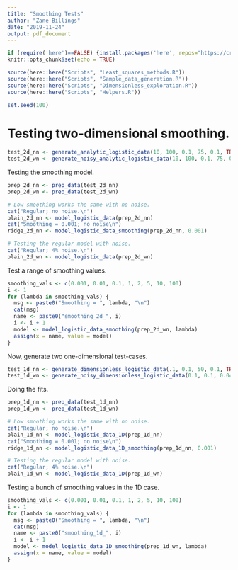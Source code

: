 ```yaml
---
title: "Smoothing Tests"
author: "Zane Billings"
date: "2019-11-24"
output: pdf_document
---
```


```r
if (require('here')==FALSE) {install.packages('here', repos="https://cran.rstudio.com")} else {require('here')}
knitr::opts_chunk$set(echo = TRUE)

source(here::here("Scripts", "Least_squares_methods.R"))
source(here::here("Scripts", "Sample_data_generation.R"))
source(here::here("Scripts", "Dimensionless_exploration.R"))
source(here::here("Scripts", "Helpers.R"))

set.seed(100)
```

# Testing two-dimensional smoothing.

```r
test_2d_nn <- generate_analytic_logistic_data(10, 100, 0.1, 75, 0.1, TRUE)
test_2d_wn <- generate_noisy_analytic_logistic_data(10, 100, 0.1, 75, 0.1, 0.04, TRUE)
```

Testing the smoothing model.

```r
prep_2d_nn <- prep_data(test_2d_nn)
prep_2d_wn <- prep_data(test_2d_wn)

# Low smoothing works the same with no noise.
cat("Regular; no noise.\n")
plain_2d_nn <- model_logistic_data(prep_2d_nn)
cat("Smoothing = 0.001; no noise\n")
ridge_2d_nn <- model_logistic_data_smoothing(prep_2d_nn, 0.001)

# Testing the regular model with noise.
cat("Regular; 4% noise.\n")
plain_2d_wn <- model_logistic_data(prep_2d_wn)
```

Test a range of smoothing values.
```r
smoothing_vals <- c(0.001, 0.01, 0.1, 1, 2, 5, 10, 100)
i <- 1
for (lambda in smoothing_vals) {
  msg <- paste0("Smoothing = ", lambda, "\n")
  cat(msg)
  name <- paste0("smoothing_2d_", i)
  i <- i + 1
  model <- model_logistic_data_smoothing(prep_2d_wn, lambda)
  assign(x = name, value = model)
}
```

Now, generate two one-dimensional test-cases.
```r
test_1d_nn <- generate_dimensionless_logistic_data(.1, 0.1, 50, 0.1, TRUE)
test_1d_wn <- generate_noisy_dimensionless_logistic_data(0.1, 0.1, 0.04, 50, 0.1, TRUE)
```

Doing the fits.

```r
prep_1d_nn <- prep_data(test_1d_nn)
prep_1d_wn <- prep_data(test_1d_wn)

# Low smoothing works the same with no noise.
cat("Regular; no noise.\n")
plain_1d_nn <- model_logistic_data_1D(prep_1d_nn)
cat("Smoothing = 0.001; no noise\n")
ridge_1d_nn <- model_logistic_data_1D_smoothing(prep_1d_nn, 0.001)

# Testing the regular model with noise.
cat("Regular; 4% noise.\n")
plain_1d_wn <- model_logistic_data_1D(prep_1d_wn)
```

Testing a bunch of smoothing values in the 1D case.
```r
smoothing_vals <- c(0.001, 0.01, 0.1, 1, 2, 5, 10, 100)
i <- 1
for (lambda in smoothing_vals) {
  msg <- paste0("Smoothing = ", lambda, "\n")
  cat(msg)
  name <- paste0("smoothing_1d_", i)
  i <- i + 1
  model <- model_logistic_data_1D_smoothing(prep_1d_wn, lambda)
  assign(x = name, value = model)
}
```


